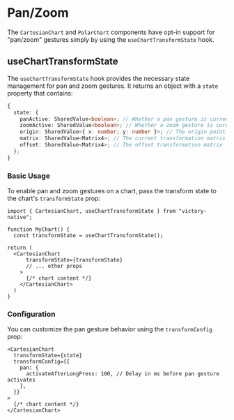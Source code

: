 
# Pan/Zoom

The `CartesianChart` and `PolarChart` components have opt-in support for "pan/zoom" gestures simply by using the `useChartTransformState` hook.

<div className="flex justify-center mb-10">
  <div className="rounded-md overflow-hidden border shadow">
    <ReactPlayer
      width={350}
      height={(1096 / 764) * 350}
      playing={true}
      loop={true}
      controls={true}
      url={lineMp4}
    />
  </div>
</div>


## useChartTransformState

The `useChartTransformState` hook provides the necessary state management for pan and zoom gestures. It returns an object with a `state` property that contains:

```ts
{
  state: {
    panActive: SharedValue<boolean>; // Whether a pan gesture is currently active
    zoomActive: SharedValue<boolean>; // Whether a zoom gesture is currently active
    origin: SharedValue<{ x: number; y: number }>; // The origin point for transformations
    matrix: SharedValue<Matrix4>; // The current transformation matrix
    offset: SharedValue<Matrix4>; // The offset transformation matrix
  };
}
```

### Basic Usage

To enable pan and zoom gestures on a chart, pass the transform state to the chart's `transformState` prop:

```tsx
import { CartesianChart, useChartTransformState } from "victory-native";

function MyChart() {
  const transformState = useChartTransformState();

return (
  <CartesianChart
      transformState={transformState}
      // ... other props
    >
      {/* chart content */}
    </CartesianChart>
  )
}
```

### Configuration

You can customize the pan gesture behavior using the `transformConfig` prop:

```tsx
<CartesianChart
  transformState={state}
  transformConfig={{
    pan: {
      activateAfterLongPress: 100, // Delay in ms before pan gesture activates
    },
  }}
>
  {/* chart content */}
</CartesianChart>
```
